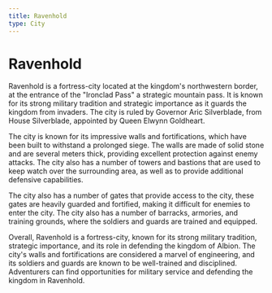 ```yaml
---
title: Ravenhold
type: City
---
```


# Ravenhold

Ravenhold is a fortress-city located at the kingdom's northwestern border, at
the entrance of the "Ironclad Pass" a strategic mountain pass. It is known for
its strong military tradition and strategic importance as it guards the kingdom
from invaders. The city is ruled by Governor Aric Silverblade, from House
Silverblade, appointed by Queen Elwynn Goldheart.

The city is known for its impressive walls and fortifications, which have been
built to withstand a prolonged siege. The walls are made of solid stone and are
several meters thick, providing excellent protection against enemy attacks. The
city also has a number of towers and bastions that are used to keep watch over
the surrounding area, as well as to provide additional defensive capabilities.

The city also has a number of gates that provide access to the city, these gates
are heavily guarded and fortified, making it difficult for enemies to enter the
city. The city also has a number of barracks, armories, and training grounds,
where the soldiers and guards are trained and equipped.

Overall, Ravenhold is a fortress-city, known for its strong military tradition,
strategic importance, and its role in defending the kingdom of Albion. The
city's walls and fortifications are considered a marvel of engineering, and its
soldiers and guards are known to be well-trained and disciplined. Adventurers
can find opportunities for military service and defending the kingdom in
Ravenhold.
